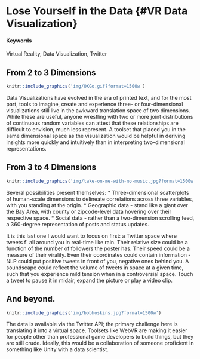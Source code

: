 # Lose Yourself in the Data {#VR Data Visualization}

#### Keywords {-}
Virtual Reality, Data Visualization, Twitter

## From 2 to 3 Dimensions

```r
knitr::include_graphics('img/OKGo.gif?format=1500w')
```

Data Visualizations have evolved in the era of printed text, and for the most part, tools to imagine, create and experience three- or four-dimensional visualizations still live in the awkward translation space of two dimensions.  While these are useful, anyone wrestling with two or more joint distributions of continuous random variables can attest that these relationships are difficult to envision, much less represent.  A toolset that placed you in the same dimensional space as the visualization would be helpful in deriving insights more quickly and intuitively than in interpreting two-dimensional representations.

## From 3 to 4 Dimensions

```r
knitr::include_graphics('img/take-on-me-with-no-music.jpg?format=1500w')
```

Several possibilities present themselves:
* Three-dimensional scatterplots of human-scale dimensions to delineate correlations across three variables, with you standing at the origin.
* Geographic data - stand like a giant over the Bay Area, with county or zipcode-level data hovering over their respective space.
* Social data - rather than a two-dimension scrolling feed, a 360-degree representation of posts and status updates.

It is this last one I would want to focus on first:  a Twitter space where tweets f`  all around you in real-time like rain.  Their relative size could be a function of the number of followers the poster has.  Their speed could be a measure of their virality.  Even their coordinates could contain information - NLP could put positive tweets in front of you, negative ones behind you.  A soundscape could reflect the volume of tweets in space at a given time, such that you experience mild tension when in a controversial space.  Touch a tweet to pause it in midair, expand the picture or play a video clip.

## And beyond.

```r
knitr::include_graphics('img/bobhoskins.jpg?format=1500w')
```

The data is available via the Twitter API; the primary challenge here is translating it into a virtual space.  Toolsets like WebVR are making it easier for people other than professional game developers to build things, but they are still crude.  Ideally, this would be a collaboration of someone proficient in something like Unity with a data scientist.
